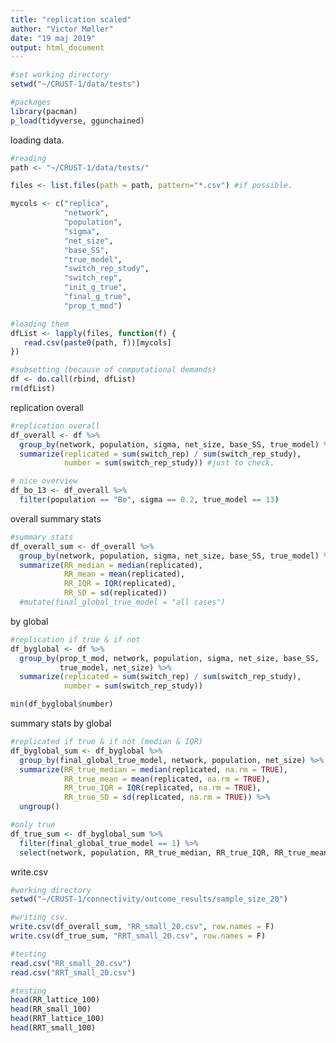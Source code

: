 ```yaml
---
title: "replication scaled"
author: "Victor Møller"
date: "19 maj 2019"
output: html_document
---
```


```r
#set working directory
setwd("~/CRUST-1/data/tests")

#packages 
library(pacman)
p_load(tidyverse, ggunchained) 
```

loading data. 

```r

#reading 
path <- "~/CRUST-1/data/tests/"

files <- list.files(path = path, pattern="*.csv") #if possible. 

mycols <- c("replica", 
            "network", 
            "population", 
            "sigma",
            "net_size",
            "base_SS",
            "true_model",
            "switch_rep_study",
            "switch_rep",
            "init_g_true",
            "final_g_true",
            "prop_t_mod")

#loading them 
dfList <- lapply(files, function(f) {  
   read.csv(paste0(path, f))[mycols]
})

#subsetting (because of computational demands)
df <- do.call(rbind, dfList) 
rm(dfList)
```

replication overall 

```r

#replication overall 
df_overall <- df %>%
  group_by(network, population, sigma, net_size, base_SS, true_model) %>%
  summarize(replicated = sum(switch_rep) / sum(switch_rep_study),
            number = sum(switch_rep_study)) #just to check. 

# nice overview 
df_bo_13 <- df_overall %>%
  filter(population == "Bo", sigma == 0.2, true_model == 13)
```

overall summary stats

```r
#summary stats
df_overall_sum <- df_overall %>%
  group_by(network, population, sigma, net_size, base_SS, true_model) %>%
  summarize(RR_median = median(replicated),
            RR_mean = mean(replicated),
            RR_IQR = IQR(replicated),
            RR_SD = sd(replicated))
  #mutate(final_global_true_model = "all cases")
```

by global

```r

#replication if true & if not
df_byglobal <- df %>%
  group_by(prop_t_mod, network, population, sigma, net_size, base_SS, 
           true_model, net_size) %>%
  summarize(replicated = sum(switch_rep) / sum(switch_rep_study),
            number = sum(switch_rep_study)) 

min(df_byglobal$number)

```

summary stats by global 

```r
#replicated if true & if not (median & IQR)
df_byglobal_sum <- df_byglobal %>%
  group_by(final_global_true_model, network, population, net_size) %>%
  summarize(RR_true_median = median(replicated, na.rm = TRUE),
            RR_true_mean = mean(replicated, na.rm = TRUE),
            RR_true_IQR = IQR(replicated, na.rm = TRUE),
            RR_true_SD = sd(replicated, na.rm = TRUE)) %>%
  ungroup()

#only true 
df_true_sum <- df_byglobal_sum %>%
  filter(final_global_true_model == 1) %>%
  select(network, population, RR_true_median, RR_true_IQR, RR_true_mean, RR_true_SD)

```

write.csv

```r
#working directory 
setwd("~/CRUST-1/connectivity/outcome_results/sample_size_20")

#writing csv. 
write.csv(df_overall_sum, "RR_small_20.csv", row.names = F)
write.csv(df_true_sum, "RRT_small_20.csv", row.names = F)

#testing 
read.csv("RR_small_20.csv")
read.csv("RRT_small_20.csv")

#testing 
head(RR_lattice_100)
head(RR_small_100)
head(RRT_lattice_100)
head(RRT_small_100)

```
